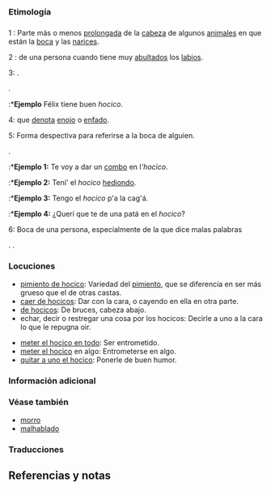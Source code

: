 == {{lengua|es}} ==
{{pron-graf}}

=== Etimología ===
{{etimología2|de [[hocicar]]}}

=== {{sustantivo masculino|es}} ===
{{inflect.es.sust.reg}}

;1 {{zootomía}}: Parte más o menos [[prolongar|prolongada]] de la [[cabeza]] de algunos [[animal]]es en que están la [[boca]] y las [[nariz|narices]].

;2 {{anatomía}}: {{plm}} de una persona cuando tiene muy [[abultado]]s los [[labio]]s.

;3: {{plm|cara}}.
{{uso|familiar}}.
:*'''Ejemplo''' Félix tiene buen ''hocico''.

;4: {{plm|gesto}} que [[denotar|denota]] [[enojo]] o [[enfado]].

;5: Forma despectiva para referirse a la boca de alguien.
{{ámbito|Chile}}.
{{uso|despectivo|malsonante}}
:*'''Ejemplo 1:''' Te voy a dar un [[combo]] en l'''hocico''.
:*'''Ejemplo 2:''' Tení' el ''hocico'' [[hediondo]].
:*'''Ejemplo 3:''' Tengo el ''hocico'' p'a la cag'á.
:*'''Ejemplo 4:''' ¿Querí que te de una patá en el ''hocico''?

;6: Boca de una persona, especialmente de la que dice malas palabras
{{uso|coloquial}}.
{{ámbito|México}}.

{{clear}}

=== Locuciones ===
{{rel-arriba|Locuciones con «hocico»}}
* [[pimiento de hocico]]: Variedad del [[pimiento]], que se diferencia en ser más grueso que el de otras castas.
* [[caer de hocicos]]: Dar con la cara, o cayendo en ella en otra parte.
* [[de hocicos]]: De bruces, cabeza abajo.
* echar, decir o restregar una cosa por los hocicos: Decirle a uno a la cara lo que le repugna oir.
{{rel-centro}}
* [[meter el hocico en todo]]: Ser entrometido.
* [[meter el hocico]] en algo: Entrometerse en algo.
* [[quitar a uno el hocico]]: Ponerle de buen humor.
{{rel-abajo}}

=== Información adicional ===
{{derivad|hocicón|hocicudo|hocico|hocicar}}

=== Véase también ===
{{Wikipedia}}
* [[morro]]
* [[malhablado]]

{{clear}}

=== Traducciones ===
{{trad-arriba}}
{{t+|de|Schnauze}}
{{t+|ca|morro}}
{{t+|fr|museau}}
{{t+|eo|muzelo}}
{{t+|cy|1|trwyn}}
{{t+|en|snout}}
{{trad-centro}}
{{t+|nv|1|áchį́į́h}}
{{t+|nl|snuit}}
{{t+|pt|focinho}}
{{t+|sv|nos}}
{{trad-abajo}}

== Referencias y notas ==
<references />

